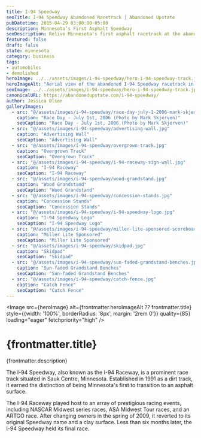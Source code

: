 ```yaml
---
title: I-94 Speedway
seoTitle: I-94 Speedway Abandoned Racetrack | Abandoned Upstate
pubDatetime: 2015-04-29 03:00:00-05:00
description: Minnesota’s First Asphalt Speedway
seoDescription: Relive Minnesota's first asphalt racetrack at the abandoned I-94 Speedway near Sauk Centre, with weathered grandstands and fading sponsor walls.
featured: false
draft: false
state: minnesota
category: business
tags:
- automobiles
- demolished
heroImage: ../../assets/images/i-94-speedway/hero-i-94-speedway-track.jpg
heroImageAlt: "Aerial view of the abandoned I-94 Speedway racetrack in Minnesota"
seoImage: ../../assets/images/i-94-speedway/hero-i-94-speedway-track.jpg
canonicalURL: https://abandonedupstate.com/i-94-speedway/
author: Jessica Olson
galleryImages:
  - src: "@/assets/images/i-94-speedway/race-day-july-1-2006-mark-skjerven.jpg"
    caption: "Race Day - July 1st, 2006 (Photo by Mark Skjerven)"
    seoCaption: "Race Day - July 1st, 2006 (Photo by Mark Skjerven)"
  - src: "@/assets/images/i-94-speedway/advertising-wall.jpg"
    caption: "Advertising Wall"
    seoCaption: "Advertising Wall"
  - src: "@/assets/images/i-94-speedway/overgrown-track.jpg"
    caption: "Overgrown Track"
    seoCaption: "Overgrown Track"
  - src: "@/assets/images/i-94-speedway/i-94-raceway-sign-wall.jpg"
    caption: "I-94 Raceway"
    seoCaption: "I-94 Raceway"
  - src: "@/assets/images/i-94-speedway/wood-grandstand.jpg"
    caption: "Wood Grandstand"
    seoCaption: "Wood Grandstand"
  - src: "@/assets/images/i-94-speedway/concession-stands.jpg"
    caption: "Concession Stands"
    seoCaption: "Concession Stands"
  - src: "@/assets/images/i-94-speedway/i-94-speedway-logo.jpg"
    caption: "I-94 Speedway Logo"
    seoCaption: "I-94 Speedway Logo"
  - src: "@/assets/images/i-94-speedway/miller-lite-sponsored-scoreboard.jpg"
    caption: "Miller Lite Sponsored"
    seoCaption: "Miller Lite Sponsored"
  - src: "@/assets/images/i-94-speedway/skidpad.jpg"
    caption: "Skidpad"
    seoCaption: "Skidpad"
  - src: "@/assets/images/i-94-speedway/sun-faded-grandstand-benches.jpg"
    caption: "Sun-faded Grandstand Benches"
    seoCaption: "Sun-faded Grandstand Benches"
  - src: "@/assets/images/i-94-speedway/catch-fence.jpg"
    caption: "Catch Fence"
    seoCaption: "Catch Fence"
---
```
















<Image 
  src={heroImage} 
  alt={frontmatter.heroImageAlt ?? frontmatter.title}
  style={{width: '100%', borderRadius: '8px', margin: '2rem 0'}}
  quality={85}
  loading="eager"
  fetchpriority="high"
/>

# {frontmatter.title}
<p className="post-tagline" style={{ color: "#b9975c" }}>{frontmatter.description}</p>

The I-94 Speedway, also known as the I-94 Raceway, is a prominent race track situated in Sauk Centre, Minnesota. Established in 1991 as a dirt track, it earned the distinction of being Minnesota's first to transition to an asphalt surface.

The I-94 Raceway played host to an array of prestigious racing events, including NASCAR Midwest series races, ASA Midwest Tour races, and an ARTGO race. After changing owners in the spring of 2009, it reverted to its original Speedway name and a clay surface. Less than six months later, the I-94 Speedway held its final race.


<GalleryLightbox galleryId="i-94-speedway" images={frontmatter.galleryImages} />
